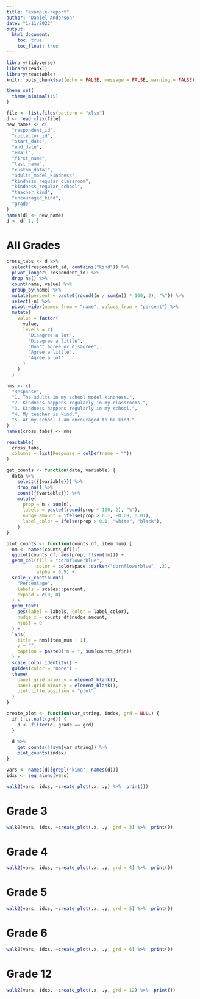 ```yaml
---
title: "example-report"
author: "Daniel Anderson"
date: "1/11/2022"
output: 
  html_document:
    toc: true
    toc_float: true
---
```


```r
library(tidyverse)
library(readxl)
library(reactable)
knitr::opts_chunk$set(echo = FALSE, message = FALSE, warning = FALSE)

theme_set(
  theme_minimal(15)
)

file <- list.files(pattern = "xlsx")
d <- read_xlsx(file)
new_names <- c(
  "respondent_id",
  "collector_id",
  "start_date",
  "end_date",
  "email",
  "first_name",
  "last_name",
  "custom_data1",
  "adults_model_kindness",
  "kindness_regular_classroom",
  "kindness_regular_school",
  "teacher_kind",
  "encouraged_kind",
  "grade"
)
names(d) <- new_names
d <- d[-1, ]
```

# All Grades

```r
cross_tabs <- d %>% 
  select(respondent_id, contains("kind")) %>% 
  pivot_longer(-respondent_id) %>% 
  drop_na() %>% 
  count(name, value) %>% 
  group_by(name) %>% 
  mutate(percent = paste0(round((n / sum(n)) * 100, 2), "%")) %>% 
  select(-n) %>% 
  pivot_wider(names_from = "name", values_from = "percent") %>% 
  mutate(
    value = factor(
      value, 
      levels = c(
        "Disagree a lot",
        "Disagree a little",
        "Don't agree or disagree",
        "Agree a little",
        "Agree a lot"
      )
    )
  )

nms <- c(
  "Response", 
  "1. The adults in my school model kindness.",
  "2. Kindness happens regularly in my classrooms.",
  "3. Kindness happens regularly in my school.",
  "4. My teacher is kind.",
  "5. At my school I am encouraged to be kind."
)
names(cross_tabs) <- nms

reactable(
  cross_tabs,
  columns = list(Response = colDef(name = ""))
)
```

```r
get_counts <- function(data, variable) {
  data %>% 
    select({{variable}}) %>% 
    drop_na() %>% 
    count({{variable}}) %>% 
    mutate(
      prop = n / sum(n),
      labels = paste0(round(prop * 100, 2), "%"),
      nudge_amount = ifelse(prop > 0.1, -0.09, 0.01),
      label_color = ifelse(prop > 0.1, "white", "black"),
    )
}

plot_counts <- function(counts_df, item_num) {
  nm <- names(counts_df)[1]
  ggplot(counts_df, aes(prop, !!sym(nm))) +
  geom_col(fill = "cornflowerblue", 
           color = colorspace::darken("cornflowerblue", .3),
           alpha = 0.9) +
  scale_x_continuous(
    "Percentage", 
    labels = scales::percent,
    expand = c(0, 0)
  ) +
  geom_text(
    aes(label = labels, color = label_color), 
    nudge_x = counts_df$nudge_amount,
    hjust = 0
  ) +
  labs(
    title = nms[item_num + 1],
    y = "",
    caption = paste0("n = ", sum(counts_df$n))
  ) +
  scale_color_identity() +
  guides(color = "none") +
  theme(
    panel.grid.major.y = element_blank(),
    panel.grid.minor.y = element_blank(),
    plot.title.position = "plot"
  )
}

create_plot <- function(var_string, index, grd = NULL) {
  if (!is.null(grd)) {
    d <- filter(d, grade == grd)
  } 
  
  d %>% 
    get_counts(!!sym(var_string)) %>% 
    plot_counts(index)
}
```

```r
vars <- names(d)[grepl("kind", names(d))]
idxs <- seq_along(vars)

walk2(vars, idxs, ~create_plot(.x, .y) %>%  print())
```

# Grade 3

```r
walk2(vars, idxs, ~create_plot(.x, .y, grd = 3) %>%  print())
```

# Grade 4

```r
walk2(vars, idxs, ~create_plot(.x, .y, grd = 4) %>%  print())
```

# Grade 5

```r
walk2(vars, idxs, ~create_plot(.x, .y, grd = 5) %>%  print())
```

# Grade 6

```r
walk2(vars, idxs, ~create_plot(.x, .y, grd = 6) %>%  print())
```

# Grade 12

```r
walk2(vars, idxs, ~create_plot(.x, .y, grd = 12) %>%  print())
```

